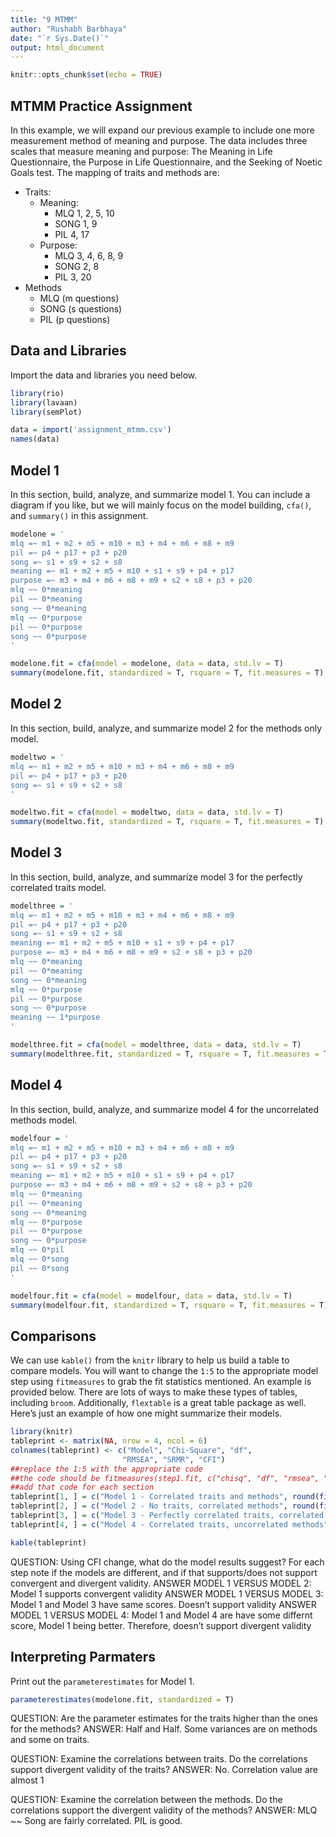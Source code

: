 ```yaml
---
title: "9 MTMM"
author: "Rushabh Barbhaya"
date: "`r Sys.Date()`"
output: html_document
---
```


```r
knitr::opts_chunk$set(echo = TRUE)
```

## MTMM Practice Assignment

In this example, we will expand our previous example to include one more measurement method of meaning and purpose. The data includes three scales that measure meaning and purpose: The Meaning in Life Questionnaire, the Purpose in Life Questionnaire, and the Seeking of Noetic Goals test. The mapping of traits and methods are:

- Traits:
    - Meaning: 
        - MLQ 1, 2, 5, 10
        - SONG 1, 9
        - PIL 4, 17
    - Purpose:
        - MLQ 3, 4, 6, 8, 9
        - SONG 2, 8
        - PIL 3, 20
- Methods
    - MLQ (m questions)
    - SONG (s questions)
    - PIL (p questions)

## Data and Libraries

Import the data and libraries you need below.

```r
library(rio)
library(lavaan)
library(semPlot)

data = import('assignment_mtmm.csv')
names(data)
```

## Model 1

In this section, build, analyze, and summarize model 1. You can include a diagram if you like, but we will mainly focus on the model building, `cfa()`, and `summary()` in this assignment. 

```r
modelone = '
mlq =~ m1 + m2 + m5 + m10 + m3 + m4 + m6 + m8 + m9
pil =~ p4 + p17 + p3 + p20
song =~ s1 + s9 + s2 + s8
meaning =~ m1 + m2 + m5 + m10 + s1 + s9 + p4 + p17
purpose =~ m3 + m4 + m6 + m8 + m9 + s2 + s8 + p3 + p20
mlq ~~ 0*meaning
pil ~~ 0*meaning
song ~~ 0*meaning
mlq ~~ 0*purpose
pil ~~ 0*purpose
song ~~ 0*purpose
'

modelone.fit = cfa(model = modelone, data = data, std.lv = T)
summary(modelone.fit, standardized = T, rsquare = T, fit.measures = T)
```

## Model 2

In this section, build, analyze, and summarize model 2 for the methods only model. 

```r
modeltwo = '
mlq =~ m1 + m2 + m5 + m10 + m3 + m4 + m6 + m8 + m9
pil =~ p4 + p17 + p3 + p20
song =~ s1 + s9 + s2 + s8
'

modeltwo.fit = cfa(model = modeltwo, data = data, std.lv = T)
summary(modeltwo.fit, standardized = T, rsquare = T, fit.measures = T)
```

## Model 3

In this section, build, analyze, and summarize model 3 for the perfectly correlated traits model. 

```r
modelthree = '
mlq =~ m1 + m2 + m5 + m10 + m3 + m4 + m6 + m8 + m9
pil =~ p4 + p17 + p3 + p20
song =~ s1 + s9 + s2 + s8
meaning =~ m1 + m2 + m5 + m10 + s1 + s9 + p4 + p17
purpose =~ m3 + m4 + m6 + m8 + m9 + s2 + s8 + p3 + p20
mlq ~~ 0*meaning
pil ~~ 0*meaning
song ~~ 0*meaning
mlq ~~ 0*purpose
pil ~~ 0*purpose
song ~~ 0*purpose
meaning ~~ 1*purpose
'

modelthree.fit = cfa(model = modelthree, data = data, std.lv = T)
summary(modelthree.fit, standardized = T, rsquare = T, fit.measures = T)
```

## Model 4

In this section, build, analyze, and summarize model 4 for the uncorrelated methods model. 

```r
modelfour = '
mlq =~ m1 + m2 + m5 + m10 + m3 + m4 + m6 + m8 + m9
pil =~ p4 + p17 + p3 + p20
song =~ s1 + s9 + s2 + s8
meaning =~ m1 + m2 + m5 + m10 + s1 + s9 + p4 + p17
purpose =~ m3 + m4 + m6 + m8 + m9 + s2 + s8 + p3 + p20
mlq ~~ 0*meaning
pil ~~ 0*meaning
song ~~ 0*meaning
mlq ~~ 0*purpose
pil ~~ 0*purpose
song ~~ 0*purpose
mlq ~~ 0*pil
mlq ~~ 0*song
pil ~~ 0*song
'

modelfour.fit = cfa(model = modelfour, data = data, std.lv = T)
summary(modelfour.fit, standardized = T, rsquare = T, fit.measures = T)
```

## Comparisons

We can use `kable()` from the `knitr` library to help us build a table to compare models. You will want to change the `1:5` to the appropriate model step using `fitmeasures` to grab the fit statistics mentioned. An example is provided below. There are lots of ways to make these types of tables, including `broom`. Additionally, `flextable` is a great table package as well. Here's just an example of how one might summarize their models. 

```r
library(knitr)
tableprint <- matrix(NA, nrow = 4, ncol = 6)
colnames(tableprint) <- c("Model", "Chi-Square", "df", 
                         "RMSEA", "SRMR", "CFI")
##replace the 1:5 with the appropriate code
##the code should be fitmeasures(step1.fit, c("chisq", "df", "rmsea", "srmr", "cfi"))
##add that code for each section
tableprint[1, ] = c("Model 1 - Correlated traits and methods", round(fitmeasures(modelone.fit, c("chisq", "df", "rmsea", "srmr", "cfi")),3))
tableprint[2, ] = c("Model 2 - No traits, correlated methods", round(fitmeasures(modeltwo.fit, c("chisq", "df", "rmsea", "srmr", "cfi")),3))
tableprint[3, ] = c("Model 3 - Perfectly correlated traits, correlated methods", round(fitmeasures(modelthree.fit, c("chisq", "df", "rmsea", "srmr", "cfi")),3))
tableprint[4, ] = c("Model 4 - Correlated traits, uncorrelated methods", round(fitmeasures(modelfour.fit, c("chisq", "df", "rmsea", "srmr", "cfi")),3))

kable(tableprint)
```

QUESTION: Using CFI change, what do the model results suggest? For each step note if the models are different, and if that supports/does not support convergent and divergent validity. 
ANSWER MODEL 1 VERSUS MODEL 2: Model 1 supports convergent validity
ANSWER MODEL 1 VERSUS MODEL 3: Model 1 and Model 3 have same scores. Doesn't support validity
ANSWER MODEL 1 VERSUS MODEL 4: Model 1 and Model 4 are have some differnt score, Model 1 being better. Therefore, doesn't support divergent validity

## Interpreting Parmaters

Print out the `parameterestimates` for Model 1. 

```r
parameterestimates(modelone.fit, standardized = T)
```

QUESTION: Are the parameter estimates for the traits higher than the ones for the methods? 
ANSWER: Half and Half. Some variances are on methods and some on traits.

QUESTION: Examine the correlations between traits. Do the correlations support divergent validity of the traits? 
ANSWER: No. Correlation value are almost 1

QUESTION: Examine the correlation between the methods. Do the correlations support the divergent validity of the methods?
ANSWER: MLQ ~~ Song are fairly correlated. PIL is good.